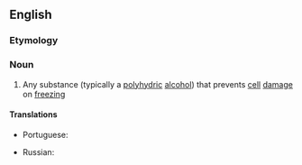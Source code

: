 ==English==
{{wikipedia}}

===Etymology===
{{prefix|en|cryo|protectant}}

===Noun===
{{en-noun}}

# {{lb|en|biology}} Any substance (typically a [[polyhydric]] [[alcohol]]) that prevents [[cell]] [[damage]] on [[freezing]]

====Translations====
{{trans-top|substance that prevents cell damage on freezing}}
* Portuguese: {{t|pt|crioprotetor|m}}
{{trans-mid}}
* Russian: {{t|ru|криопроте́ктор|m}}
{{trans-bottom}}